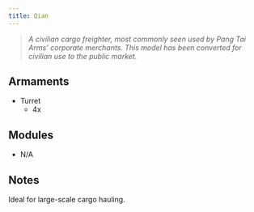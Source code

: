 ```yaml
---
title: Qian
---
```


>*A civilian cargo freighter, most commonly seen used by Pang Tai Arms' corporate merchants. This model has been converted for civilian use to the public market.*

## Armaments

* Turret
    * 4x <ShipWeapon weaponID="BaseWeaponTurretPDT" />

## Modules

* N/A

## Notes

Ideal for large-scale cargo hauling.